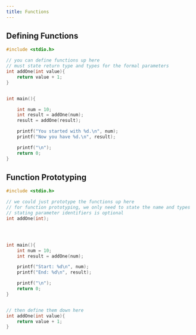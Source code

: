 ```yaml
---
title: Functions
---
```


## Defining Functions

```c
#include <stdio.h>

// you can define functions up here
// must state return type and types for the formal parameters
int addOne(int value){
    return value + 1;
}


int main(){

    int num = 10;
    int result = addOne(num);
    result = addOne(result);

    printf("You started with %d.\n", num);
    printf("Now you have %d.\n", result);

    printf("\n");
    return 0;
}
```


## Function Prototyping

```c
#include <stdio.h>

// we could just prototype the functions up here
// for function prototyping, we only need to state the name and types
// stating parameter identifiers is optional
int addOne(int);




int main(){
    int num = 10;
    int result = addOne(num);

    printf("Start: %d\n", num);
    printf("End: %d\n", result);

    printf("\n");
    return 0;
}


// then define them down here
int addOne(int value){
    return value + 1;
}

```